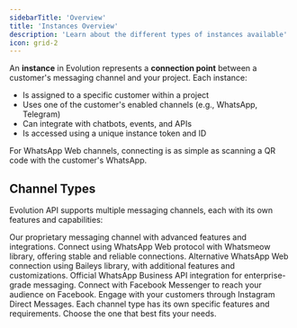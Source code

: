```yaml
---
sidebarTitle: 'Overview'
title: 'Instances Overview'
description: 'Learn about the different types of instances available'
icon: grid-2 
---
```

An **instance** in Evolution represents a **connection point** between a customer's messaging channel and your project. Each instance:
- Is assigned to a specific customer within a project
- Uses one of the customer's enabled channels (e.g., WhatsApp, Telegram)
- Can integrate with chatbots, events, and APIs
- Is accessed using a unique instance token and ID

For WhatsApp Web channels, connecting is as simple as scanning a QR code with the customer's WhatsApp.

## Channel Types

Evolution API supports multiple messaging channels, each with its own features and capabilities:

<CardGroup>
  <Card title="Evolution" icon="message" href="/instances/evolution/create">
    Our proprietary messaging channel with advanced features and integrations.
  </Card>
  
  <Card title="WhatsApp Web (Whatsmeow)" icon="cat" href="/instances/whatsmeow/create">
    Connect using WhatsApp Web protocol with Whatsmeow library, offering stable and reliable connections.
  </Card>
  
  <Card title="WhatsApp Web (Baileys)" icon="whatsapp" href="/instances/baileys/create">
    Alternative WhatsApp Web connection using Baileys library, with additional features and customizations.
  </Card>
  
  <Card title="WhatsApp Cloud API" icon="whatsapp" href="/instances/whatsapp/create">
    Official WhatsApp Business API integration for enterprise-grade messaging.
  </Card>
  
  <Card title="Facebook" icon="facebook" href="/instances/facebook/create">
    Connect with Facebook Messenger to reach your audience on Facebook.
  </Card>
  
  <Card title="Instagram" icon="instagram" href="/instances/instagram/create">
    Engage with your customers through Instagram Direct Messages.
  </Card>
</CardGroup>

<Note>
  Each channel type has its own specific features and requirements. Choose the one that best fits your needs.
</Note>
